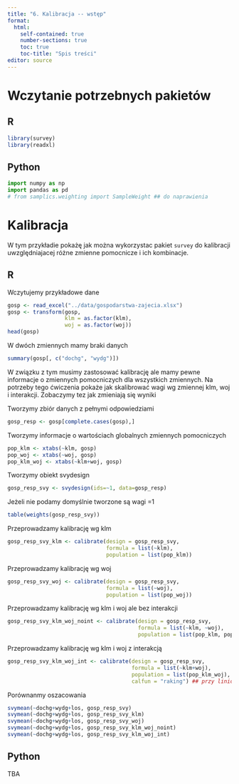 ```yaml
---
title: "6. Kalibracja -- wstęp"
format: 
  html:
    self-contained: true
    number-sections: true
    toc: true
    toc-title: "Spis treści"
editor: source
---
```


# Wczytanie potrzebnych pakietów

::: panel-tabset
## R

```r
library(survey)
library(readxl)
```


## Python

```python
import numpy as np
import pandas as pd
# from samplics.weighting import SampleWeight ## do naprawienia
```

:::


# Kalibracja 

W tym przykładie pokażę jak można wykorzystac pakiet `survey` do kalibracji uwzględniajacej różne zmienne pomocnicze i ich kombinacje.

::: panel-tabset
## R

Wczytujemy przykładowe dane

```r
gosp <- read_excel("../data/gospodarstwa-zajecia.xlsx")
gosp <- transform(gosp, 
                  klm = as.factor(klm),
                  woj = as.factor(woj))
head(gosp)
```

W dwóch zmiennych mamy braki danych

```r
summary(gosp[, c("dochg", "wydg")])
```

W związku z tym musimy zastosować kalibrację ale mamy pewne informacje o zmiennych pomocniczych dla wszystkich zmiennych. Na potrzeby tego ćwiczenia pokaże jak skalibrować wagi wg zmiennej klm, woj i interakcji. Zobaczymy tez jak zmieniają się wyniki

Tworzymy zbiór danych z pełnymi odpowiedziami

```r
gosp_resp <- gosp[complete.cases(gosp),]
```

Tworzymy informacje o wartościach globalnych zmiennych pomocniczych

```r
pop_klm <- xtabs(~klm, gosp)
pop_woj <- xtabs(~woj, gosp)
pop_klm_woj <- xtabs(~klm+woj, gosp)
```

Tworzymy obiekt svydesign

```r
gosp_resp_svy <- svydesign(ids=~1, data=gosp_resp)
```

Jeżeli nie podamy domyślnie tworzone są wagi =1

```r
table(weights(gosp_resp_svy))
```

Przeprowadzamy kalibrację wg klm

```r
gosp_resp_svy_klm <- calibrate(design = gosp_resp_svy, 
                               formula = list(~klm),
                               population = list(pop_klm))
```

Przeprowadzamy kalibrację wg woj

```r
gosp_resp_svy_woj <- calibrate(design = gosp_resp_svy, 
                               formula = list(~woj),
                               population = list(pop_woj))
```

Przeprowadzamy kalibrację wg klm i woj ale bez interakcji

```r
gosp_resp_svy_klm_woj_noint <- calibrate(design = gosp_resp_svy, 
                                         formula = list(~klm, ~woj),
                                         population = list(pop_klm, pop_woj))
```


Przeprowadzamy kalibrację wg klm i woj z interakcją

```r
gosp_resp_svy_klm_woj_int <- calibrate(design = gosp_resp_svy, 
                                       formula = list(~klm+woj),
                                       population = list(pop_klm_woj),
                                       calfun = "raking") ## przy liniowej jest błąd
```

Porównanmy oszacowania

```r
svymean(~dochg+wydg+los, gosp_resp_svy)
svymean(~dochg+wydg+los, gosp_resp_svy_klm)
svymean(~dochg+wydg+los, gosp_resp_svy_woj)
svymean(~dochg+wydg+los, gosp_resp_svy_klm_woj_noint)
svymean(~dochg+wydg+los, gosp_resp_svy_klm_woj_int)
```


## Python

TBA


:::
